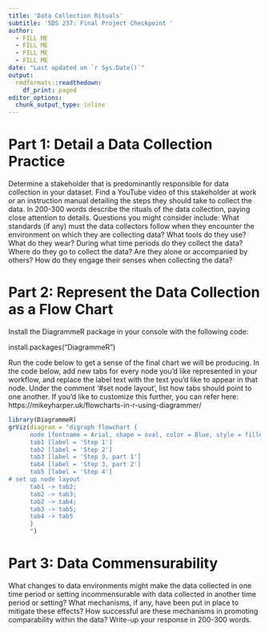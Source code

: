 ```yaml
---
title: 'Data Collection Rituals'
subtitle: 'SDS 237: Final Project Checkpoint '
author:
  - FILL ME
  - FILL ME
  - FILL ME
  - FILL ME
date: "Last updated on `r Sys.Date()`"
output: 
  rmdformats::readthedown:
    df_print: paged
editor_options: 
  chunk_output_type: inline
---
```


# Part 1: Detail a Data Collection Practice

Determine a stakeholder that is predominantly responsible for data collection in your dataset. Find a YouTube video of this stakeholder at work or an instruction manual detailing the steps they should take to collect the data. In 200-300 words describe the rituals of the data collection, paying close attention to details. Questions you might consider include: What standards (if any) must the data collectors follow when they encounter the environment on which they are collecting data? What tools do they use? What do they wear? During what time periods do they collect the data? Where do they go to collect the data? Are they alone or accompanied by others? How do they engage their senses when collecting the data?


# Part 2: Represent the Data Collection as a Flow Chart

Install the DiagrammeR package in your console with the following code:

install.packages("DiagrammeR")

Run the code below to get a sense of the final chart we will be producing. In the code below, add new tabs for every node you'd like represented in your workflow, and replace the label text with the text you'd like to appear in that node. Under the comment '#set node layout', list how tabs should point to one another. If you'd like to customize this further, you can refer here: https://mikeyharper.uk/flowcharts-in-r-using-diagrammer/

```r
library(DiagrammeR)
grViz(diagram = "digraph flowchart {
      node [fontname = Arial, shape = oval, color = Blue, style = filled, fontcolor = White]        
      tab1 [label = 'Step 1']
      tab2 [label = 'Step 2']
      tab3 [label = 'Step 3, part 1']
      tab4 [label = 'Step 3, part 2']
      tab5 [label = 'Step 4']
# set up node layout
      tab1 -> tab2;
      tab2 -> tab3;
      tab2 -> tab4;
      tab3 -> tab5;
      tab4 -> tab5
      }
      ")
```

# Part 3: Data Commensurability

What changes to data environments might make the data collected in one time period or setting incommensurable with data collected in another time period or setting? What mechanisms, if any, have been put in place to mitigate these effects? How successful are these mechanisms in promoting comparability within the data? Write-up your response in 200-300 words. 